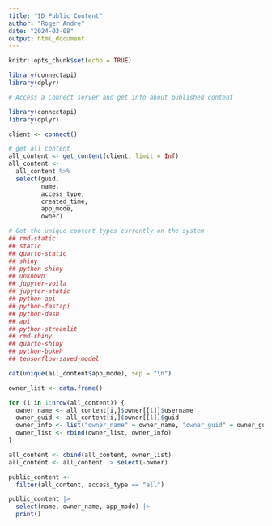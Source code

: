 ```yaml
---
title: "ID Public Content"
author: "Roger Andre"
date: "2024-03-08"
output: html_document
---
```


```r
knitr::opts_chunk$set(echo = TRUE)

library(connectapi)
library(dplyr)
```

```r

# Access a Connect server and get info about published content

library(connectapi)
library(dplyr)

client <- connect()

# get all content
all_content <- get_content(client, limit = Inf)
all_content <- 
  all_content %>% 
  select(guid, 
         name, 
         access_type, 
         created_time, 
         app_mode, 
         owner)

# Get the unique content types currently on the system
## rmd-static
## static
## quarto-static
## shiny
## python-shiny
## unknown
## jupyter-voila
## jupyter-static
## python-api
## python-fastapi
## python-dash
## api
## python-streamlit
## rmd-shiny
## quarto-shiny
## python-bokeh
## tensorflow-saved-model

cat(unique(all_content$app_mode), sep = "\n")

owner_list <- data.frame()

for (i in 1:nrow(all_content)) {
  owner_name <- all_content[i,]$owner[[1]]$username
  owner_guid <- all_content[i,]$owner[[1]]$guid
  owner_info <- list("owner_name" = owner_name, "owner_guid" = owner_guid)
  owner_list <- rbind(owner_list, owner_info)
}

all_content <- cbind(all_content, owner_list)
all_content <- all_content |> select(-owner)

public_content <- 
  filter(all_content, access_type == "all")

public_content |> 
  select(name, owner_name, app_mode) |>
  print()


```
